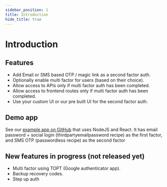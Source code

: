 ```yaml
---
sidebar_position: 1
title: Introduction
hide_title: true
---
```


# Introduction

## Features
- Add Email or SMS based OTP / magic link as a second factor auth.
- Optionally enable multi factor for users (based on their choice).
- Allow access to APIs only if multi factor auth has been completed.
- Allow access to frontend routes only if multi factor auth has been completed.
- Use your custom UI or our pre built UI for the second factor auth.

## Demo app
See our [example app on GitHub](https://github.com/supertokens/supertokens-auth-react/tree/master/examples/with-thirdpartyemailpassword-2fa-passwordless) that uses NodeJS and React. It has email password + social login (thirdpartyemailpassword recipe) as the first factor, and SMS OTP (passwordless recipe) as the second factor

## New features in progress (not released yet)
- Multi factor using TOPT (Google authenticator app).
- Backup recovery codes.
- Step up auth